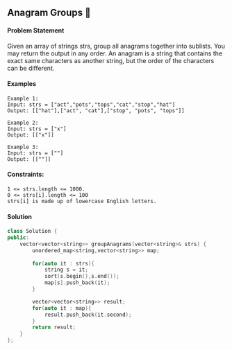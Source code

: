 ## Anagram Groups 🎯

#### Problem Statement
Given an array of strings strs, group all anagrams together into sublists. You may return the output in any order.
An anagram is a string that contains the exact same characters as another string, but the order of the characters can be different.

#### Examples
```
Example 1:
Input: strs = ["act","pots","tops","cat","stop","hat"]
Output: [["hat"],["act", "cat"],["stop", "pots", "tops"]]

Example 2:
Input: strs = ["x"]
Output: [["x"]]

Example 3:
Input: strs = [""]
Output: [[""]]
```
#### Constraints:
```
1 <= strs.length <= 1000.
0 <= strs[i].length <= 100
strs[i] is made up of lowercase English letters.
```
#### Solution
```cpp
class Solution {
public:
    vector<vector<string>> groupAnagrams(vector<string>& strs) {
        unordered_map<string,vector<string>> map;
        
        for(auto it : strs){
            string s = it;
            sort(s.begin(),s.end());
            map[s].push_back(it);
        }

        vector<vector<string>> result;
        for(auto it : map){
            result.push_back(it.second);
        }
        return result;
    }
};
```





